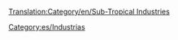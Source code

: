 [[Translation:Category/en/Sub-Tropical Industries]]

{{en/Bilingual box| Es
| Industrias existentes en el clima [[es/Manual/Clima|Subtropical]].
| ''These industries are available in the [[en/Manual/Climates]] climate.''}}

[[Category:es/Industrias]]